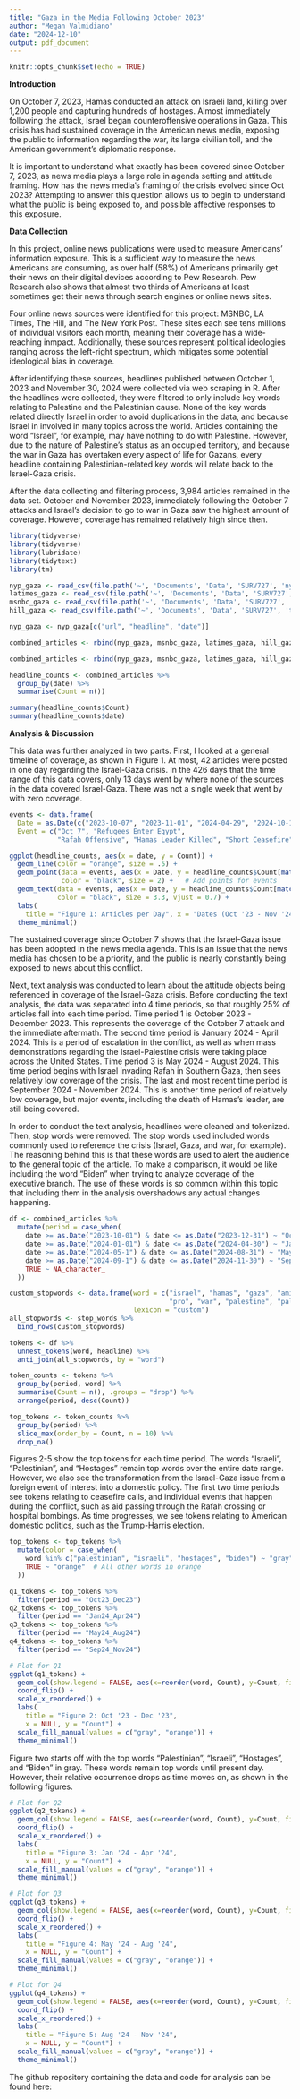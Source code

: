 ```yaml
---
title: "Gaza in the Media Following October 2023"
author: "Megan Valmidiano"
date: "2024-12-10"
output: pdf_document
---
```


```r
knitr::opts_chunk$set(echo = TRUE)
```

**Introduction**

On October 7, 2023, Hamas conducted an attack on Israeli land, killing over 1,200 people and capturing hundreds of hostages. Almost immediately following the attack, Israel began counteroffensive operations in Gaza. This crisis has had sustained coverage in the American news media, exposing the public to information regarding the war, its large civilian toll, and the American government's diplomatic response. 

It is important to understand what exactly has been covered since October 7, 2023, as news media plays a large role in agenda setting and attitude framing. How has the news media's framing of the crisis evolved since Oct 2023? Attempting to answer this question allows us to begin to understand what the public is being exposed to, and possible affective responses to this exposure.

**Data Collection**

In this project, online news publications were used to measure Americans' information exposure. This is a sufficient way to measure the news Americans are consuming, as over half (58%) of Americans primarily get their news on their digital devices according to Pew Research. Pew Research also shows that almost two thirds of Americans at least sometimes get their news through search engines or online news sites.

Four online news sources were identified for this project: MSNBC, LA Times, The Hill, and The New York Post. These sites each see tens millions of individual visitors each month, meaning their coverage has a wide-reaching inmpact. Additionally, these sources represent political ideologies ranging across the left-right spectrum, which mitigates some potential ideological bias in coverage.

After identifying these sources, headlines published between October 1, 2023 and November 30, 2024 were collected via web scraping in R. After the headlines were collected, they were filtered to only include key words relating to Palestine and the Palestinian cause. None of the key words related directly Israel in order to avoid duplications in the data, and because Israel in involved in many topics across the world. Articles containing the word "Israel", for example, may have nothing to do with Palestine. However, due to the nature of Palestine's status as an occupied territory, and because the war in Gaza has overtaken every aspect of life for Gazans, every headline containing Palestinian-related key words will relate back to the Israel-Gaza crisis.

After the data collecting and filtering process, 3,984 articles remained in the data set. October and November 2023, immediately following the October 7 attacks and Israel's decision to go to war in Gaza saw the highest amount of coverage. However, coverage has remained relatively high since then.

```r
library(tidyverse)
library(tidyverse)
library(lubridate)
library(tidytext)
library(tm)
```

```r
nyp_gaza <- read_csv(file.path('~', 'Documents', 'Data', 'SURV727', 'nyp_gaza_articlesFINAL.csv'))
latimes_gaza <- read_csv(file.path('~', 'Documents', 'Data', 'SURV727', 'latimes_gaza_articlesFINAL.csv'))
msnbc_gaza <- read_csv(file.path('~', 'Documents', 'Data', 'SURV727', 'msnbc_gaza_articlesFINAL.csv'))
hill_gaza <- read_csv(file.path('~', 'Documents', 'Data', 'SURV727', 'thehill_gaza_articlesFINAL.csv'))

nyp_gaza <- nyp_gaza[c("url", "headline", "date")]

combined_articles <- rbind(nyp_gaza, msnbc_gaza, latimes_gaza, hill_gaza)
```

```r
combined_articles <- rbind(nyp_gaza, msnbc_gaza, latimes_gaza, hill_gaza)

headline_counts <- combined_articles %>%
  group_by(date) %>%
  summarise(Count = n())

summary(headline_counts$Count)
summary(headline_counts$date)
```

**Analysis & Discussion**

This data was further analyzed in two parts. First, I looked at a general timeline of coverage, as shown in Figure 1. At most, 42 articles were posted in one day regarding the Israel-Gaza crisis. In the 426 days that the time range of this data covers, only 13 days went by where none of the sources in the data covered Israel-Gaza. There was not a single week that went by with zero coverage.

```r
events <- data.frame(
  Date = as.Date(c("2023-10-07", "2023-11-01", "2024-04-29", "2024-10-17", "2023-11-28")),
  Event = c("Oct 7", "Refugees Enter Egypt", 
            "Rafah Offensive", "Hamas Leader Killed", "Short Ceasefire"))
```

```r
ggplot(headline_counts, aes(x = date, y = Count)) +
  geom_line(color = "orange", size = .5) +
  geom_point(data = events, aes(x = Date, y = headline_counts$Count[match(Date, headline_counts$date)]), 
             color = "black", size = 2) +   # Add points for events
  geom_text(data = events, aes(x = Date, y = headline_counts$Count[match(Date, headline_counts$date)] + 2, label = Event), 
            color = "black", size = 3.3, vjust = 0.7) +
  labs(
    title = "Figure 1: Articles per Day", x = "Dates (Oct '23 - Nov '24)", y = "Number of Headlines") +
  theme_minimal()
```

The sustained coverage since October 7 shows that the Israel-Gaza issue has been adopted in the news media agenda. This is an issue that the news media has chosen to be a priority, and the public is nearly constantly being exposed to news about this conflict. 

Next, text analysis was conducted to learn about the attitude objects being referenced in coverage of the Israel-Gaza crisis. Before conducting the text analysis, the data was separated into 4 time periods, so that roughly 25% of articles fall into each time period. Time period 1 is October 2023 - December 2023. This represents the coverage of the October 7 attack and the immediate aftermath. The second time period is January 2024 - April 2024. This is a period of escalation in the conflict, as well as when mass demonstrations regarding the Israel-Palestine crisis were taking place across the United States. Time period 3 is May 2024 - August 2024. This time period begins with Israel invading Rafah in Southern Gaza, then sees relatively low coverage of the crisis. The last and most recent time period is September 2024 - November 2024. This is another time period of relatively low coverage, but major events, including the death of Hamas's leader, are still being covered.

In order to conduct the text analysis, headlines were cleaned and tokenized. Then, stop words were removed. The stop words used included words commonly used to reference the crisis (Israel, Gaza, and war, for example). The reasoning behind this is that these words are used to alert the audience to the general topic of the article. To make a comparison, it would be like including the word "Biden" when trying to analyze coverage of the executive branch. The use of these words is so common within this topic that including them in the analysis overshadows any actual changes happening.

```r
df <- combined_articles %>%
  mutate(period = case_when(
    date >= as.Date("2023-10-01") & date <= as.Date("2023-12-31") ~ "Oct23_Dec23",
    date >= as.Date("2024-01-01") & date <= as.Date("2024-04-30") ~ "Jan24_Apr24",
    date >= as.Date("2024-05-1") & date <= as.Date("2024-08-31") ~ "May24_Aug24",
    date >= as.Date("2024-09-1") & date <= as.Date("2024-11-30") ~ "Sep24_Nov24",
    TRUE ~ NA_character_
  ))

custom_stopwords <- data.frame(word = c("israel", "hamas", "gaza", "amid", "top", "killed", "conflict",
                                        "pro", "war", "palestine", "palestinians", "fire", "hostage"), 
                               lexicon = "custom")
all_stopwords <- stop_words %>%
  bind_rows(custom_stopwords)

tokens <- df %>%
  unnest_tokens(word, headline) %>% 
  anti_join(all_stopwords, by = "word")

token_counts <- tokens %>%
  group_by(period, word) %>%
  summarise(Count = n(), .groups = "drop") %>%
  arrange(period, desc(Count))

top_tokens <- token_counts %>%
  group_by(period) %>%
  slice_max(order_by = Count, n = 10) %>%
  drop_na()
```

Figures 2-5 show the top tokens for each time period. The words "Israeli", "Palestinian", and "Hostages" remain top words over the entire date range. However, we also see the transformation from the Israel-Gaza issue from a foreign event of interest into a domestic policy. The first two time periods see tokens relating to ceasefire calls, and individual events that happen during the conflict, such as aid passing through the Rafah crossing or hospital bombings. As time progresses, we see tokens relating to American domestic politics, such as the Trump-Harris election.

```r
top_tokens <- top_tokens %>%
  mutate(color = case_when(
    word %in% c("palestinian", "israeli", "hostages", "biden") ~ "gray",  # Specific words in gray
    TRUE ~ "orange"  # All other words in orange
  ))

q1_tokens <- top_tokens %>% 
  filter(period == "Oct23_Dec23")
q2_tokens <- top_tokens %>% 
  filter(period == "Jan24_Apr24")
q3_tokens <- top_tokens %>% 
  filter(period == "May24_Aug24")
q4_tokens <- top_tokens %>% 
  filter(period == "Sep24_Nov24")

# Plot for Q1
ggplot(q1_tokens) +
  geom_col(show.legend = FALSE, aes(x=reorder(word, Count), y=Count, fill = color)) +
  coord_flip() +
  scale_x_reordered() +
  labs(
    title = "Figure 2: Oct '23 - Dec '23",
    x = NULL, y = "Count") +
  scale_fill_manual(values = c("gray", "orange")) +
  theme_minimal()
```

Figure two starts off with the top words "Palestinian", "Israeli", "Hostages", and "Biden" in gray. These words remain top words until present day. However, their relative occurrence drops as time moves on, as shown in the following figures.

```r
# Plot for Q2
ggplot(q2_tokens) +
  geom_col(show.legend = FALSE, aes(x=reorder(word, Count), y=Count, fill = color)) +
  coord_flip() +
  scale_x_reordered() +
  labs(
    title = "Figure 3: Jan '24 - Apr '24",
    x = NULL, y = "Count") +
  scale_fill_manual(values = c("gray", "orange")) +
  theme_minimal()

# Plot for Q3
ggplot(q3_tokens) +
  geom_col(show.legend = FALSE, aes(x=reorder(word, Count), y=Count, fill = color)) +
  coord_flip() +
  scale_x_reordered() +
  labs(
    title = "Figure 4: May '24 - Aug '24",
    x = NULL, y = "Count") +
  scale_fill_manual(values = c("gray", "orange")) +
  theme_minimal()

# Plot for Q4
ggplot(q4_tokens) +
  geom_col(show.legend = FALSE, aes(x=reorder(word, Count), y=Count, fill = color)) +
  coord_flip() +
  scale_x_reordered() +
  labs(
    title = "Figure 5: Aug '24 - Nov '24",
    x = NULL, y = "Count") +
  scale_fill_manual(values = c("gray", "orange")) +
  theme_minimal()
```

The github repository containing the data and code for analysis can be found here: 